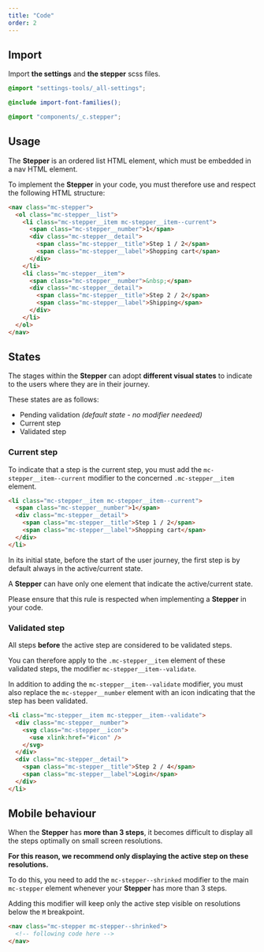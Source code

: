 ```yaml
---
title: "Code"
order: 2
---
```


## Import

Import **the settings** and **the stepper** scss files.

```scss
@import "settings-tools/_all-settings";

@include import-font-families();

@import "components/_c.stepper";
```

## Usage

The **Stepper** is an ordered list HTML element, which must be embedded in a nav HTML element.

To implement the **Stepper** in your code, you must therefore use and respect the following HTML structure:

```html
<nav class="mc-stepper">
  <ol class="mc-stepper__list">
    <li class="mc-stepper__item mc-stepper__item--current">
      <span class="mc-stepper__number">1</span>
      <div class="mc-stepper__detail">
        <span class="mc-stepper__title">Step 1 / 2</span>
        <span class="mc-stepper__label">Shopping cart</span>
      </div>
    </li>
    <li class="mc-stepper__item">
      <span class="mc-stepper__number">&nbsp;</span>
      <div class="mc-stepper__detail">
        <span class="mc-stepper__title">Step 2 / 2</span>
        <span class="mc-stepper__label">Shipping</span>
      </div>
    </li>
  </ol>
</nav>
```

<Preview path="default" />

## States

The stages within the **Stepper** can adopt **different visual states** to indicate to the users where they are in their journey.

These states are as follows:

- Pending validation _(default state - no modifier needeed)_
- Current step
- Validated step

### Current step

To indicate that a step is the current step, you must add the `mc-stepper__item--current` modifier to the concerned `.mc-stepper__item` element.

```html
<li class="mc-stepper__item mc-stepper__item--current">
  <span class="mc-stepper__number">1</span>
  <div class="mc-stepper__detail">
    <span class="mc-stepper__title">Step 1 / 2</span>
    <span class="mc-stepper__label">Shopping cart</span>
  </div>
</li>
```

<Highlight theme="info">

In its initial state, before the start of the user journey, the first step is by default always in the active/current state.

</Highlight>

<Highlight theme="warning">

A **Stepper** can have only one element that indicate the active/current state.

Please ensure that this rule is respected when implementing a **Stepper** in your code.

</Highlight>

### Validated step

All steps **before** the active step are considered to be validated steps.

You can therefore apply to the `.mc-stepper__item` element of these validated steps, the modifier `mc-stepper__item--validate`.

In addition to adding the `mc-stepper__item--validate` modifier, you must also replace the `mc-stepper__number` element with an icon indicating that the step has been validated.

```html
<li class="mc-stepper__item mc-stepper__item--validate">
  <div class="mc-stepper__number">
    <svg class="mc-stepper__icon">
      <use xlink:href="#icon" />
    </svg>
  </div>
  <div class="mc-stepper__detail">
    <span class="mc-stepper__title">Step 2 / 4</span>
    <span class="mc-stepper__label">Login</span>
  </div>
</li>
```

<Preview path="up-to-three" nude />

## Mobile behaviour

When the **Stepper** has **more than 3 steps**, it becomes difficult to display all the steps optimally on small screen resolutions.

**For this reason, we recommend only displaying the active step on these resolutions.**

To do this, you need to add the `mc-stepper--shrinked` modifier to the main `mc-stepper` element whenever your **Stepper** has more than 3 steps.

Adding this modifier will keep only the active step visible on resolutions below the `M` breakpoint.

```html
<nav class="mc-stepper mc-stepper--shrinked">
  <!-- following code here -->
</nav>
```

<Preview path="three-and-more" nude />

